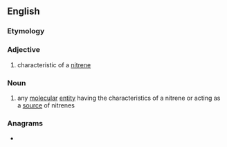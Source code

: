 ==English==

===Etymology===
{{suffix|en|nitrene|oid}}

===Adjective===
{{en-adj}}

# {{lb|en|chemistry}} characteristic of a [[nitrene]]

===Noun===
{{en-noun}}

# {{lb|en|chemistry}} any [[molecular]] [[entity]] having the characteristics of a nitrene or acting as a [[source]] of nitrenes

===Anagrams===
* {{anagrams|en|a=deiinnort|rendition}}